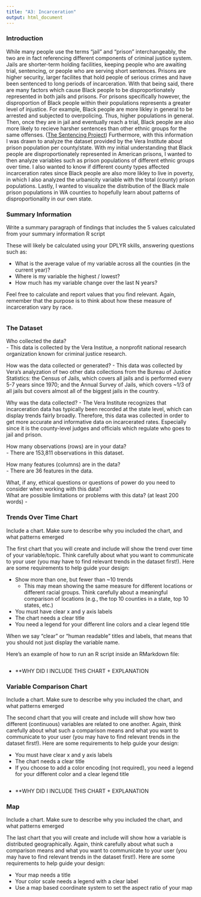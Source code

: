 ```yaml
---
title: "A3: Incarceration"
output: html_document
---
```


### Introduction

While many people use the terms "jail" and "prison" interchangeably, the two are in fact referencing different components of criminal justice system. Jails are shorter-term holding facilities, keeping people who are awaiting trial, sentencing, or people who are serving short sentences. Prisons are higher security, larger facilites that hold people of serious crimes and have been sentenced to long periods of incarceration. With that being said, there are many factors which cause Black people to be disproportionately represented in both jails and prisons. For prisons specifically however, the disproportion of Black people within their populations represents a greater level of injustice. For example, Black people are more likley in general to be arrested and subjected to overpolicing. Thus, higher populations in general. Then, once they are in jail and eventually reach a trial, Black people are also more likely to recieve harsher sentences than other ethnic groups for the same offenses. ([The Sentencing Project](https://www.sentencingproject.org/reports/one-in-five-ending-racial-inequity-in-incarceration/)) Furthermore, with this information I was drawn to analyze the dataset provided by the Vera Institute about prison population per county/state. With my initial understanding that Black people are disproportionately represented in American prisons, I wanted to then analyze variables such as prison populations of different ethnic groups over time. I also wanted to know if different county types affected incarceration rates since Black people are also more likley to live in poverty, in which I also analyzed the urbanicity variable with the total (county) prison populations. Lastly, I wanted to visualize the distribution of the Black male prison populations in WA counties to hopefully learn about patterns of disproportionality in our own state. 

### Summary Information

Write a summary paragraph of findings that includes the 5 values calculated from your summary information R script


These will likely be calculated using your DPLYR skills, answering questions such as: 

- What is the average value of my variable across all the counties (in the current year)?
- Where is my variable the highest / lowest?
- How much has my variable change over the last N years?

Feel free to calculate and report values that you find relevant. Again, remember that the purpose is to think about how these measure of incarceration vary by race.

``````r

``````

### The Dataset

Who collected the data?  
  - This data is collected by the Vera Institue, a nonprofit national research organization known for criminal justice research.

How was the data collected or generated?
  - This data was collected by Vera's analyzation of two other data collections from the Bureau of Justice Statistics: the Census of Jails, which covers all jails and is performed every 5-7 years since 1970; and the Annual Survey of Jails, which covers ~1/3 of all jails but covers almost all of the biggest jails in the country.

Why was the data collected?
  - The Vera Institute recognizes that incarceration data has typically been recorded at the state level, which can display trends fairly broadly. Therefore, this data was collected in order to get more accurate and informative data on incarcerated rates. Especially since it is the county-level judges and officials which regulate who goes to jail and prison.

How many observations (rows) are in your data?  
  - There are 153,811 observations in this dataset.

How many features (columns) are in the data?  
  - There are 36 features in the data.

What, if any, ethical questions or questions of power do you need to consider when working with this data?  
What are possible limitations or problems with this data?   (at least 200 words)
  -


### Trends Over Time Chart
Include a chart. Make sure to describe why you included the chart, and what patterns emerged

The first chart that you will create and include will show the trend over time of your variable/topic. Think carefully about what you want to communicate to your user (you may have to find relevant trends in the dataset first!). Here are some requirements to help guide your design:

- Show more than one, but fewer than ~10 trends
  - This may mean showing the same measure for different locations or different racial groups. Think carefully about a meaningful comparison of locations (e.g., the top 10 counties in a state, top 10 states, etc.)
- You must have clear x and y axis labels
- The chart needs a clear title 
- You need a legend for your different line colors and a clear legend title

When we say "clear" or "human readable" titles and labels, that means that you should not just display the variable name.

Here's an example of how to run an R script inside an RMarkdown file:

``````r

``````
- **WHY DID I INCLUDE THIS CHART + EXPLANATION

### Variable Comparison Chart

Include a chart. Make sure to describe why you included the chart, and what patterns emerged

The second chart that you will create and include will show how two different (continuous) variables are related to one another. Again, think carefully about what such a comparison means and what you want to communicate to your user (you may have to find relevant trends in the dataset first!). Here are some requirements to help guide your design:

- You must have clear x and y axis labels
- The chart needs a clear title 
- If you choose to add a color encoding (not required), you need a legend for your different color and a clear legend title


``````r

``````


- **WHY DID I INCLUDE THIS CHART + EXPLANATION

### Map

Include a chart. Make sure to describe why you included the chart, and what patterns emerged

The last chart that you will create and include will show how a variable is distributed geographically. Again, think carefully about what such a comparison means and what you want to communicate to your user (you may have to find relevant trends in the dataset first!). Here are some requirements to help guide your design:

- Your map needs a title
- Your color scale needs a legend with a clear label
- Use a map based coordinate system to set the aspect ratio of your map

``````r

``````
